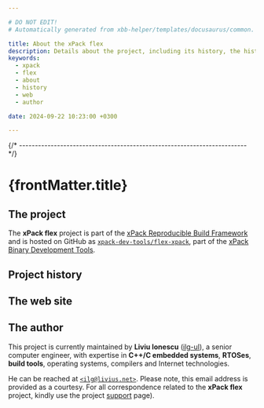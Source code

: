 ```yaml
---

# DO NOT EDIT!
# Automatically generated from xbb-helper/templates/docusaurus/common.

title: About the xPack flex
description: Details about the project, including its history, the history of the website, and details about the author.
keywords:
  - xpack
  - flex
  - about
  - history
  - web
  - author

date: 2024-09-22 10:23:00 +0300

---
```


<head><title>{frontMatter.title}</title></head>
<head><meta property="og:title" content={frontMatter.title}/></head>


{/* ------------------------------------------------------------------------ */}

# {frontMatter.title}

## The project

The **xPack flex** project is part of the
[xPack Reproducible Build Framework](https://xpack.github.io)
and is hosted on GitHub as
[`xpack-dev-tools/flex-xpack`](https://github.com/xpack-dev-tools/flex-xpack/),
part of the [xPack Binary Development Tools](https://github.com/xpack-dev-tools/).

<MoreIntro/>

## Project history

<History/>

## The web site

<Website/>

## The author

This project is currently maintained by **Liviu Ionescu**
([ilg-ul](https://github.com/ilg-ul)),
a senior computer engineer, with expertise in **C++/C embedded systems**,
**RTOSes**, **build tools**, operating systems, compilers
and Internet technologies.

He can be reached at [`<ilg@livius.net>`](mailto:ilg@livius.net).
Please note, this email address is provided as a courtesy.
For all correspondence related to the **xPack flex**
project, kindly use the project [support](/docs/support/) page).
